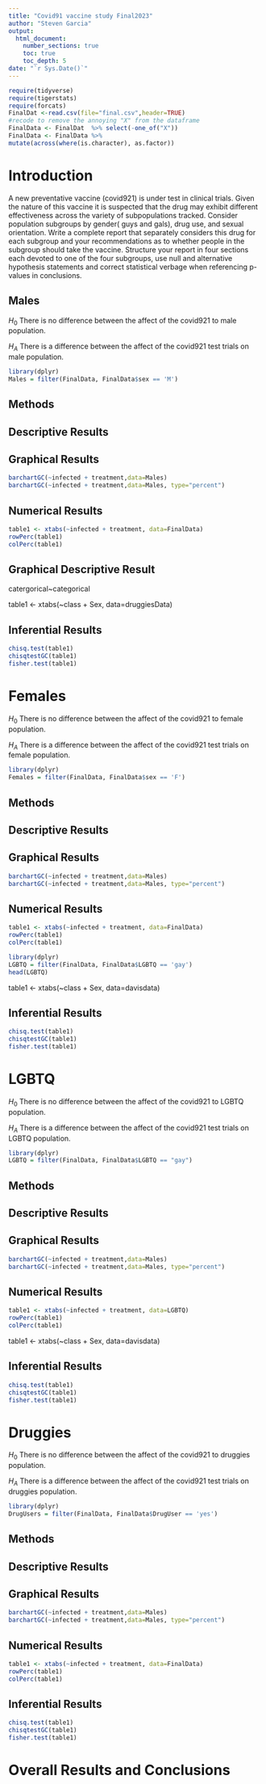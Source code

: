 ```yaml
---
title: "Covid91 vaccine study Final2023"
author: "Steven Garcia"
output: 
  html_document:
    number_sections: true
    toc: true
    toc_depth: 5
date: "`r Sys.Date()`" 
---
```


```r
require(tidyverse)
require(tigerstats)
require(forcats)
FinalDat <-read.csv(file="final.csv",header=TRUE)
#recode to remove the annoying "X" from the dataframe
FinalData <- FinalDat  %>% select(-one_of("X"))
FinalData <- FinalData %>%
mutate(across(where(is.character), as.factor))
```

# Introduction

A new  preventative vaccine (covid921) is under test in clinical trials. Given the nature of this vaccine it is suspected that the drug may exhibit different effectiveness across the variety of subpopulations tracked. Consider population subgroups by gender( guys and gals), drug use, and sexual orientation. Write a complete report that separately considers this drug for each subgroup and your recommendations as to whether people in the subgroup should take the vaccine. Structure your report in four sections each devoted to one of the four subgroups, use null and alternative hypothesis statements and correct statistical verbage when referencing p-values in conclusions.

## Males

$H_0$ There is no difference between the affect of the covid921 to male population.

$H_A$ There is a difference between the affect of the covid921 test trials on male population.

```r
library(dplyr)
Males = filter(FinalData, FinalData$sex == 'M')
```

## Methods

## Descriptive Results 

## Graphical Results

```r
barchartGC(~infected + treatment,data=Males)
barchartGC(~infected + treatment,data=Males, type="percent")
```

## Numerical Results

```r
table1 <- xtabs(~infected + treatment, data=FinalData)
rowPerc(table1)
colPerc(table1)
```

## Graphical Descriptive Result

catergorical~categorical

table1 <- xtabs(~class + Sex, data=druggiesData)

## Inferential Results

```r
chisq.test(table1)
chisqtestGC(table1)
fisher.test(table1)
```


# Females

$H_0$ There is no difference between the affect of the covid921 to female population.

$H_A$ There is a difference between the affect of the covid921 test trials on female population.

```r
library(dplyr)
Females = filter(FinalData, FinalData$sex == 'F')
```

## Methods

## Descriptive Results 

## Graphical Results

```r
barchartGC(~infected + treatment,data=Males)
barchartGC(~infected + treatment,data=Males, type="percent")
```

## Numerical Results

```r
table1 <- xtabs(~infected + treatment, data=FinalData)
rowPerc(table1)
colPerc(table1)
```



```r
library(dplyr)
LGBTQ = filter(FinalData, FinalData$LGBTQ == 'gay')
head(LGBTQ)
```


table1 <- xtabs(~class + Sex, data=davisdata)

## Inferential Results

```r
chisq.test(table1)
chisqtestGC(table1)
fisher.test(table1)
```


# LGBTQ

$H_0$ There is no difference between the affect of the covid921 to LGBTQ population.

$H_A$ There is a difference between the affect of the covid921 test trials on LGBTQ population.

```r
library(dplyr)
LGBTQ = filter(FinalData, FinalData$LGBTQ == "gay")
```

## Methods

## Descriptive Results 

## Graphical Results

```r
barchartGC(~infected + treatment,data=Males)
barchartGC(~infected + treatment,data=Males, type="percent")
```
## Numerical Results

```r
table1 <- xtabs(~infected + treatment, data=LGBTQ)
rowPerc(table1)
colPerc(table1)
```



table1 <- xtabs(~class + Sex, data=davisdata)

## Inferential Results

```r
chisq.test(table1)
chisqtestGC(table1)
fisher.test(table1)
```


# Druggies

$H_0$ There is no difference between the affect of the covid921 to druggies population.

$H_A$ There is a difference between the affect of the covid921 test trials on druggies population.

```r
library(dplyr)
DrugUsers = filter(FinalData, FinalData$DrugUser == 'yes')
```

## Methods

## Descriptive Results 

## Graphical Results

```r
barchartGC(~infected + treatment,data=Males)
barchartGC(~infected + treatment,data=Males, type="percent")
```


## Numerical Results

```r
table1 <- xtabs(~infected + treatment, data=FinalData)
rowPerc(table1)
colPerc(table1)
```

## Inferential Results

```r
chisq.test(table1)
chisqtestGC(table1)
fisher.test(table1)
```

# Overall Results and Conclusions


